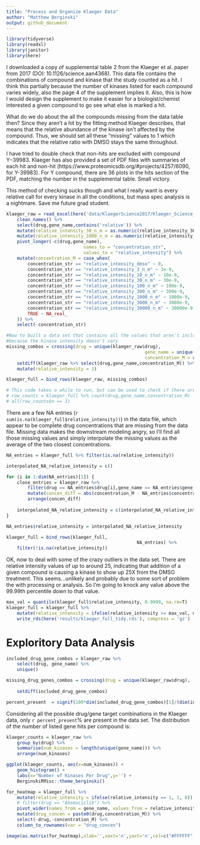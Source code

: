 ```yaml
---
title: "Process and Organize Klaeger Data"
author: "Matthew Berginski"
output: github_document
---
```


```r
library(tidyverse)
library(readxl)
library(janitor)
library(here)
```

I downloaded a copy of supplemental table 2 from the Klaeger et al. paper from 2017 (DOI: 10.1126/science.aan4368). This data file contains the combinations of compound and kinase that the study counted as a hit. I think this partially because the number of kinases listed for each compound varies widely, also the page 4 of the supplement implies it.  Also, this is how I would design the supplement to make it easier for a biologist/chemist interested a given compound to go see what else is marked a hit.

What do we do about the all the compounds missing from the data table then? Since they aren't a hit by the fitting method Klaeger describes, that means that the relative abundance of the kinase isn't affected by the compound. Thus, we should set all these "missing" values to 1 which indicates that the relative ratio with DMSO stays the same throughout.

I have tried to double check that non-hits are excluded with compound Y−39983. Klaeger has also provided a set of PDF files with summaries of each hit and non-hit (https://www.proteomicsdb.org/#projects/4257/6090, for Y-39983). For Y compound, there are 36 plots in the hits section of the PDF, matching the number in the supplemental table. Small victory.

This method of checking sucks though and what I really want is every relative call for every kinase in all the conditions, but mass spec analysis is a nightmare. Save me future grad student.

```r
klaeger_raw = read_excel(here('data/KlaegerScience2017/Klaeger_Science_2017 Supplementary Table 2 Target Lists.xlsx'), sheet=3) %>% 
	clean_names() %>% 
	select(drug,gene_name,contains('relative')) %>%
	mutate(relative_intensity_30_n_m = as.numeric(relative_intensity_30_n_m)) %>%
	mutate(relative_intensity_1000_n_m = as.numeric(relative_intensity_1000_n_m)) %>%
	pivot_longer(-c(drug,gene_name), 
							 names_to = "concentration_str", 
							 values_to = "relative_intensity") %>%
	mutate(concentration_M = case_when(
		concentration_str == "relative_intensity_dmso" ~ 0,
		concentration_str == "relative_intensity_3_n_m" ~ 3e-9,
		concentration_str == "relative_intensity_10_n_m" ~ 10e-9,
		concentration_str == "relative_intensity_30_n_m" ~ 30e-9,
		concentration_str == "relative_intensity_100_n_m" ~ 100e-9,
		concentration_str == "relative_intensity_300_n_m" ~ 300e-9,
		concentration_str == "relative_intensity_1000_n_m" ~ 1000e-9,
		concentration_str == "relative_intensity_3000_n_m" ~ 3000e-9,
		concentration_str == "relative_intensity_30000_n_m" ~ 30000e-9,
		TRUE ~ NA_real_
	)) %>%
	select(-concentration_str)

#Now to built a data set that contains all the values that aren't included
#because the kinase intensity doesn't vary
missing_combos = crossing(drug = unique(klaeger_raw$drug),
													gene_name = unique(klaeger_raw$gene_name),
													concentration_M = unique(klaeger_raw$concentration_M)) %>%
	setdiff(klaeger_raw %>% select(drug,gene_name,concentration_M)) %>%
	mutate(relative_intensity = 1)

klaeger_full = bind_rows(klaeger_raw, missing_combos)

# This code takes a while to run, but can be used to check if there are only one combo between drug, gene and concentration
# row_counts = klaeger_full %>% count(drug,gene_name,concentration_M)
# all(row_counts$n == 1)
```

There are a few NA entries (`r sum(is.na(klaeger_full$relative_intensity))`) in the data file, which appear to be complete drug concentrations that are missing from the data file. Missing data makes the downstream modeling angry, so I'll find all those missing values and simply interpolate the missing values as the average of the two closest concentrations.

```r
NA_entries = klaeger_full %>% filter(is.na(relative_intensity))

interpolated_NA_relative_intensity = c()

for (i in 1:dim(NA_entries)[1]) {
	close_entries = klaeger_raw %>% 
		filter(drug == NA_entries$drug[i],gene_name == NA_entries$gene_name[i]) %>% 
		mutate(concen_diff = abs(concentration_M - NA_entries$concentration_M[i])) %>% 
		arrange(concen_diff)
	
	interpolated_NA_relative_intensity = c(interpolated_NA_relative_intensity,mean(close_entries$relative_intensity[2:3]))
}

NA_entries$relative_intensity = interpolated_NA_relative_intensity

klaeger_full = bind_rows(klaeger_full,
												 NA_entries) %>%
	filter(!is.na(relative_intensity))

```

OK, now to deal with some of the crazy outliers in the data set. There are relative intensity values of up to around 25, indicating that addition of a given compound is causing a kinase to show up 25X from the DMSO treatment. This seems...unlikely and probably due to some sort of problem the with processing or analysis. So I'm going to knock any value above the 99.99th percentile down to that value.

```r
max_val = quantile(klaeger_full$relative_intensity, 0.9999, na.rm=T)
klaeger_full = klaeger_full %>%
	mutate(relative_intensity = ifelse(relative_intensity >= max_val, max_val, relative_intensity)) %>%
	write_rds(here('results/klaeger_full_tidy.rds'), compress = 'gz')
```

# Exploritory Data Analysis

```r
included_drug_gene_combos = klaeger_raw %>% 
	select(drug, gene_name) %>% 
	unique()

missing_drug_genes_combos = crossing(drug = unique(klaeger_raw$drug),
																		 gene_name = unique(klaeger_raw$gene_name)) %>%
	setdiff(included_drug_gene_combos)

percent_present  = signif(100*dim(included_drug_gene_combos)[1]/(dim(included_drug_gene_combos)[1] + dim(missing_drug_genes_combos)[1]),3)
```

Considering all the possible drug/gene target combinations in the Klaeger data, only `r percent_present`% are present in the data set. The distribution of the number of listed gene hits per compound is:

```r
klaeger_counts = klaeger_raw %>% 
	group_by(drug) %>% 
	summarise(num_kinases = length(unique(gene_name))) %>%
	arrange(num_kinases)

ggplot(klaeger_counts, aes(x=num_kinases)) + 
	geom_histogram() +
	labs(x="Number of Kinases Per Drug",y='') +
	BerginskiRMisc::theme_berginski()
```

```r
for_heatmap = klaeger_full %>%
	mutate(relative_intensity = ifelse(relative_intensity == 1, 1, 0)) %>%
	# filter(drug == "Abemaciclib") %>%
	pivot_wider(names_from = gene_name, values_from = relative_intensity) %>% 
	mutate(drug_concen = paste0(drug,concentration_M)) %>% 
	select(-drug,-concentration_M) %>% 
	column_to_rownames(var = "drug_concen")

image(as.matrix(for_heatmap),xlab='',xaxt='n',yaxt='n',col=c("#FFFFFF","#222222"))
```
